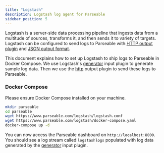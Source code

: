 ```yaml
---
title: "Logstash"
description: Logstash log agent for Parseable
sidebar_position: 5
---
```

Logstash is a server-side data processing pipeline that ingests data from a multitude of sources, transforms it, and then sends it to variety of targets. Logstash can be configured to send logs to Parseable with [HTTP output plugin](https://www.elastic.co/guide/en/logstash/current/output-plugins.html#output-http) and [JSON output format](https://www.elastic.co/guide/en/logstash/current/output-plugins.html#output-json).

This document explains how to set up Logstash to ship logs to Parseable in Docker Compose. We use Logstash's [generator](https://www.elastic.co/guide/en/logstash/current/input-plugins.html#input-generator) input plugin to generate sample log data. Then we use the [http](https://www.elastic.co/guide/en/logstash/current/output-plugins.html#output-http) output plugin to send these logs to Parseable.

### Docker Compose
Please ensure Docker Compose installed on your machine.


```bash
mkdir parseable
cd parseable
wget https://www.parseable.com/logstash/logstash.conf
wget https://www.parseable.com/logstash/docker-compose.yaml
docker-compose up -d
```
You can now access the Parseable dashboard on `http://localhost:8000`. You should see a log stream called `logstashlogs` populated with log data generated by the [generator](https://www.elastic.co/guide/en/logstash/current/input-plugins.html#input-generator) input plugin.